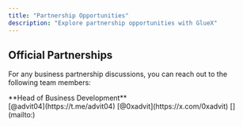 ```yaml
---
title: "Partnership Opportunities"
description: "Explore partnership opportunities with GlueX"
---
```


## Official Partnerships

For any business partnership discussions, you can reach out to the following team members:

<Columns cols={2}>
  <Card title="Advit Mahale">
    **Head of Business Development**
    <br />
    <div className="flex flex-col gap-2.5">
      <span className="">
        <Icon icon="telegram" /> [@advit04](https://t.me/advit04)
      </span>
      <span className="">
        <Icon icon="twitter" /> [@0xadvit](https://x.com/0xadvit)
      </span>
      <span className="">
        <Icon icon="mail" /> [](mailto:)
      </span>
    </div>
  </Card>
</Columns>
